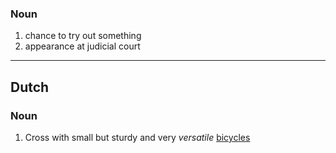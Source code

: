 ===Noun===

# chance to try out something
# appearance at judicial court

----
==Dutch==
===Noun===

# Cross with small but sturdy and very ''versatile'' [[bicycles]]